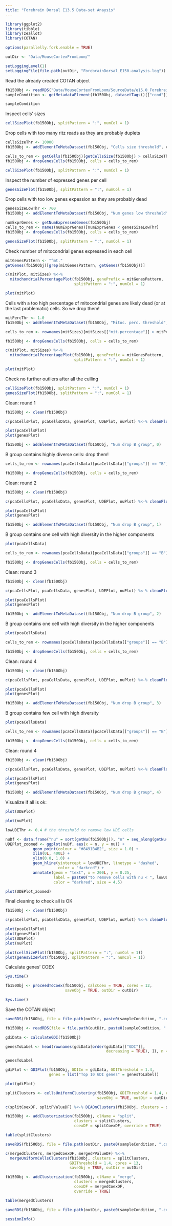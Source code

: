```yaml
---
title: "Forebrain Dorsal E13.5 Data-set Anaysis"
---
```


```r
library(ggplot2)
library(tibble)
library(zeallot)
library(COTAN)

options(parallelly.fork.enable = TRUE)

outDir <- "Data/MouseCortexFromLoom/"

setLoggingLevel(1)
setLoggingFile(file.path(outDir, "ForebrainDorsal_E150-analysis.log"))
```

Read the already created COTAN object

```r
fb150Obj <- readRDS("Data/MouseCortexFromLoom/SourceData/e15.0_ForebrainDorsal.cotan.RDS")
sampleCondition <- getMetadataElement(fb150Obj, datasetTags()[["cond"]])

sampleCondition
```

Inspect cells' sizes

```r
cellSizePlot(fb150Obj, splitPattern = ":", numCol = 1)
```

Drop cells with too many ritz reads as they are probably duplets

```r
cellsSizeThr <- 10000
fb150Obj <- addElementToMetaDataset(fb150Obj, "Cells size threshold", cellsSizeThr)

cells_to_rem <- getCells(fb150Obj)[getCellsSize(fb150Obj) > cellsSizeThr]
fb150Obj <- dropGenesCells(fb150Obj, cells = cells_to_rem)

cellSizePlot(fb150Obj, splitPattern = ":", numCol = 1)
```

Inspect the number of expressed genes per cell

```r
genesSizePlot(fb150Obj, splitPattern = ":", numCol = 1)
```

Drop cells with too low genes expession as they are probably dead

```r
genesSizeLowThr <- 700
fb150Obj <- addElementToMetaDataset(fb150Obj, "Num genes low threshold", genesSizeLowThr)

numExprGenes <- getNumExpressedGenes(fb150Obj)
cells_to_rem <- names(numExprGenes)[numExprGenes < genesSizeLowThr]
fb150Obj <- dropGenesCells(fb150Obj, cells = cells_to_rem)

genesSizePlot(fb150Obj, splitPattern = ":", numCol = 1)
```

Check number of mitocondrial genes expressed in each cell

```r
mitGenesPattern <- "^mt."
getGenes(fb150Obj)[grep(mitGenesPattern, getGenes(fb150Obj))]

c(mitPlot, mitSizes) %<-%
  mitochondrialPercentagePlot(fb150Obj, genePrefix = mitGenesPattern,
                              splitPattern = ":", numCol = 1)

plot(mitPlot)
```

Cells with a too high percentage of mitocondrial genes are likely dead (or at the last problematic) cells. So we drop them!

```r
mitPercThr <- 1.0
fb150Obj <- addElementToMetaDataset(fb150Obj, "Mitoc. perc. threshold", mitPercThr)

cells_to_rem <- rownames(mitSizes)[mitSizes[["mit.percentage"]] > mitPercThr]

fb150Obj <- dropGenesCells(fb150Obj, cells = cells_to_rem)

c(mitPlot, mitSizes) %<-%
  mitochondrialPercentagePlot(fb150Obj, genePrefix = mitGenesPattern,
                              splitPattern = ":", numCol = 1)

plot(mitPlot)
```

Check no further outliers after all the culling

```r
cellSizePlot(fb150Obj, splitPattern = ":", numCol = 1)
genesSizePlot(fb150Obj, splitPattern = ":", numCol = 1)
```

Clean: round 1

```r
fb150Obj <- clean(fb150Obj)

c(pcaCellsPlot, pcaCellsData, genesPlot, UDEPlot, nuPlot) %<-% cleanPlots(fb150Obj)

plot(pcaCellsPlot)
plot(genesPlot)

fb150Obj <- addElementToMetaDataset(fb150Obj, "Num drop B group", 0)
```

B group contains highly diverse cells: drop them!

```r
cells_to_rem <- rownames(pcaCellsData)[pcaCellsData[["groups"]] == "B"]

fb150Obj <- dropGenesCells(fb150Obj, cells = cells_to_rem)
```

Clean: round 2

```r
fb150Obj <- clean(fb150Obj)

c(pcaCellsPlot, pcaCellsData, genesPlot, UDEPlot, nuPlot) %<-% cleanPlots(fb150Obj)

plot(pcaCellsPlot)
plot(genesPlot)

fb150Obj <- addElementToMetaDataset(fb150Obj, "Num drop B group", 1)
```

B group contains one cell with high diversity in the higher components

```r
plot(pcaCellsData)

cells_to_rem <- rownames(pcaCellsData)[pcaCellsData[["groups"]] == "B"]

fb150Obj <- dropGenesCells(fb150Obj, cells = cells_to_rem)
```

Clean: round 3

```r
fb150Obj <- clean(fb150Obj)

c(pcaCellsPlot, pcaCellsData, genesPlot, UDEPlot, nuPlot) %<-% cleanPlots(fb150Obj)

plot(pcaCellsPlot)
plot(genesPlot)

fb150Obj <- addElementToMetaDataset(fb150Obj, "Num drop B group", 2)
```

B group contains one cell with high diversity in the higher components

```r
plot(pcaCellsData)

cells_to_rem <- rownames(pcaCellsData)[pcaCellsData[["groups"]] == "B"]

fb150Obj <- dropGenesCells(fb150Obj, cells = cells_to_rem)
```

Clean: round 4

```r
fb150Obj <- clean(fb150Obj)

c(pcaCellsPlot, pcaCellsData, genesPlot, UDEPlot, nuPlot) %<-% cleanPlots(fb150Obj)

plot(pcaCellsPlot)
plot(genesPlot)

fb150Obj <- addElementToMetaDataset(fb150Obj, "Num drop B group", 3)
```

B group contains few cell with high diversity

```r
plot(pcaCellsData)

cells_to_rem <- rownames(pcaCellsData)[pcaCellsData[["groups"]] == "B"]

fb150Obj <- dropGenesCells(fb150Obj, cells = cells_to_rem)
```

Clean: round 4

```r
fb150Obj <- clean(fb150Obj)

c(pcaCellsPlot, pcaCellsData, genesPlot, UDEPlot, nuPlot) %<-% cleanPlots(fb150Obj)

plot(pcaCellsPlot)
plot(genesPlot)

fb150Obj <- addElementToMetaDataset(fb150Obj, "Num drop B group", 4)
```

Visualize if all is ok:

```r
plot(UDEPlot)

plot(nuPlot)

lowUDEThr <- 0.4 # the threshold to remove low UDE cells

nuDf <- data.frame("nu" = sort(getNu(fb150Obj)), "n" = seq_along(getNu(fb150Obj)))
UDEPlot_zoomed <- ggplot(nuDf, aes(x = n, y = nu)) +
            geom_point(colour = "#8491B4B2", size = 1.0) +
            xlim(0L, 400L) +
            ylim(0.0, 1.0) +
            geom_hline(yintercept = lowUDEThr, linetype = "dashed",
                       color = "darkred") +
            annotate(geom = "text", x = 200L, y = 0.25,
                     label = paste0("to remove cells with nu < ", lowUDEThr),
                     color = "darkred", size = 4.5)

plot(UDEPlot_zoomed)
```

Final cleaning to check all is OK

```r
fb150Obj <- clean(fb150Obj)

c(pcaCellsPlot, pcaCellsData, genesPlot, UDEPlot, nuPlot) %<-% cleanPlots(fb150Obj)

plot(pcaCellsPlot)
plot(genesPlot)
plot(UDEPlot)
plot(nuPlot)

plot(cellSizePlot(fb150Obj, splitPattern = ":", numCol = 1))
plot(genesSizePlot(fb150Obj, splitPattern = ":", numCol = 1))
```

Calculate genes' COEX

```r
Sys.time()

fb150Obj <- proceedToCoex(fb150Obj, calcCoex = TRUE, cores = 12,
                          saveObj = TRUE, outDir = outDir)

Sys.time()
```

Save the COTAN object

```r
saveRDS(fb150Obj, file = file.path(outDir, paste0(sampleCondition, ".cotan.RDS")))
```

```r
fb150Obj <- readRDS(file = file.path(outDir, paste0(sampleCondition, ".cotan.RDS")))
```

```r
gdiData <- calculateGDI(fb150Obj)

genesToLabel <- head(rownames(gdiData[order(gdiData[["GDI"]],
                                            decreasing = TRUE), ]), n = 10L)

genesToLabel

gdiPlot <- GDIPlot(fb150Obj, GDIIn = gdiData, GDIThreshold = 1.4,
                   genes = list("Top 10 GDI genes" = genesToLabel))

plot(gdiPlot)
```

```r
splitClusters <- cellsUniformClustering(fb150Obj, GDIThreshold = 1.4, cores = 13,
                                        saveObj = TRUE, outDir = outDir)

c(splitCoexDF, splitPValueDF) %<-% DEAOnClusters(fb150Obj, clusters = splitClusters)

fb150Obj <- addClusterization(fb150Obj, clName = "split",
                              clusters = splitClusters,
                              coexDF = splitCoexDF, override = TRUE)

table(splitClusters)
```

```r
saveRDS(fb150Obj, file = file.path(outDir, paste0(sampleCondition, ".cotan.RDS")))
```

```r
c(mergedClusters, mergedCoexDF, mergedPValueDF) %<-%
  mergeUniformCellsClusters(fb150Obj, clusters = splitClusters,
                            GDIThreshold = 1.4, cores = 13,
                            saveObj = TRUE, outDir = outDir)

fb150Obj <- addClusterization(fb150Obj, clName = "merge",
                              clusters = mergedClusters,
                              coexDF = mergedCoexDF,
                              override = TRUE)

table(mergedClusters)
```

```r
saveRDS(fb150Obj, file = file.path(outDir, paste0(sampleCondition, ".cotan.RDS")))
```

```r
sessionInfo()
```
